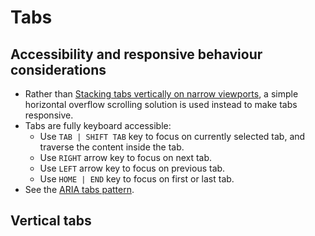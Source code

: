 
# Tabs

## Accessibility and responsive behaviour considerations
- Rather than [Stacking tabs vertically on narrow viewports](https://inclusive-components.design/tabbed-interfaces/#responsivedesign), a simple horizontal overflow scrolling solution is used instead to make tabs responsive.
- Tabs are fully keyboard accessible:
    - Use `TAB | SHIFT TAB` key to focus on currently selected tab, and traverse the content inside the tab.
    - Use `RIGHT` arrow key to focus on next tab.
    - Use `LEFT` arrow key to focus on previous tab.
    - Use `HOME | END` key to focus on first or last tab.
- See the [ARIA tabs pattern](https://www.w3.org/WAI/ARIA/apg/patterns/tabpanel/).

<Preview>
    <Story id="components-tabs--tabs" />
</Preview>

## Vertical tabs

<Preview>
    <Story id="components-tabs--tabs-vertical" />
</Preview>
